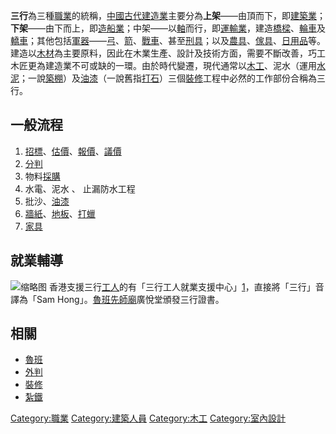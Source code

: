 {{Unreferenced |time=2010-07-27T15:09:23+00:00 }}

'''三行'''為三種[[職業|職業]]的統稱，[[中國古代|中國古代]][[建造業|建造業]]主要分為'''上架'''——由頂而下，即[[建築業|建築業]]；'''下架'''——由下而上，即[[造船業|造船業]]；中架——以[[軸|軸]]而行，即[[運輸業|運輸業]]，建造[[橋樑|橋樑]]、[[輪車|輪車]]及[[轎車|轎車]]；其他包括[[軍器|軍器]]——[[弓|弓]]、[[箭|箭]]、[[戰車|戰車]]、甚至[[刑具|刑具]]；以及[[農具|農具]]、[[傢具|傢具]]、[[日用品|日用品]]等。建造以[[木材|木材]]為主要原料，因此在木業生產、設計及技術方面，需要不斷改善，巧工木匠更為建造業不可或缺的一環。由於時代變遷，現代通常以[[木工|木工]]、泥水（運用[[水泥|水泥]]；一說[[築棚|築棚]]）及[[油漆|油漆]]（一說舊指[[打石|打石]]）三個[[裝修|裝修]]工程中必然的工作部份合稱為三行。

== 一般流程 ==
#[[招標|招標]]、[[估價|估價]]、[[報價|報價]]、[[議價|議價]]
#[[外判|分判]]
#物料[[採購|採購]]
#水電、泥水 、 止漏防水工程
#批沙、[[油漆|油漆]]
#[[牆紙|牆紙]]、[[地板|地板]]、[[打蠟|打蠟]]
#[[家具|家具]]

==就業輔導==
[[File:廣悅堂證書.jpg|缩略图]]
香港支援三行[[工人|工人]]的有「三行工人就業支援中心」[https://web.archive.org/web/20100406050459/http://www.adplssc.org.hk/sam_hong/employ/employ.htm]，直接將「三行」音譯為「Sam Hong」。[[魯班先師廟|魯班先師廟]]廣悅堂頒發三行證書。

== 相關 ==
*[[魯班|魯班]]
*[[外包|外判]]
*[[裝修|裝修]]
*[[紮鐵|紮鐵]]

{{Job-stub}}

[[Category:職業|Category:職業]]
[[Category:建築人員|Category:建築人員]]
[[Category:木工|Category:木工]]
[[Category:室內設計|Category:室內設計]]